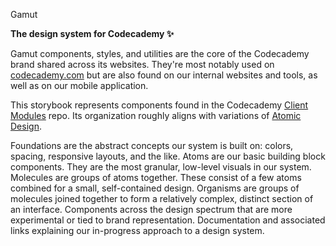

<Meta title="Gamut" />

<AboutHeading>Gamut</AboutHeading>

<strong>
  The design system for Codecademy
  <span aria-label="sparkles" role="img">
    ✨
  </span>
</strong>

Gamut components, styles, and utilities are the core of the Codecademy brand shared across its websites.
They're most notably used on <a href="https://codecademy.com">codecademy.com</a> but are also found on our internal websites and tools, as well as on our mobile application.

This storybook represents components found in the Codecademy [Client Modules](https://github.com/Codecademy/client-modules) repo.
Its organization roughly aligns with variations of <a href="https://bradfrost.com/blog/post/atomic-web-design/">Atomic Design</a>.

<LayoutGrid columnGap="lg" rowGap="lg">
  <AboutCell
    emoji="☀️"
    examples={[
      {
        name: 'Colors',
        kind: 'Foundations',
      },
      {
        name: 'Layouts',
        kind: 'Foundations',
      },
    ]}
    kind="Foundations"
  >
    Foundations are the abstract concepts our system is built on: colors,
    spacing, responsive layouts, and the like.
  </AboutCell>
  <AboutCell
    emoji="⚛️"
    examples={[
      {
        name: 'Button',
        kind: 'Atoms',
      },
      {
        name: 'Toggle',
        kind: 'Atoms',
      },
    ]}
    kind="Atoms"
  >
    Atoms are our basic building block components. They are the most granular,
    low-level visuals in our system.
  </AboutCell>
  <AboutCell
    emoji="🧬"
    examples={[
      {
        name: 'Alert',
        kind: 'Molecules',
      },
      {
        name: 'NotificationList',
        kind: 'Molecules',
      },
    ]}
    kind="Molecules"
  >
    Molecules are groups of atoms together. These consist of a few atoms
    combined for a small, self-contained design.
  </AboutCell>
  <AboutCell
    emoji="🦠"
    examples={[
      {
        name: 'GridForm',
        kind: 'Organisms',
      },
    ]}
    kind="Organisms"
  >
    Organisms are groups of molecules joined together to form a relatively
    complex, distinct section of an interface.
  </AboutCell>
  <AboutCell
    emoji="⚗️"
    examples={[
      {
        name: 'About',
        kind: 'Brand',
        text: 'Brand',
      },
      {
        name: 'About',
        kind: 'Experimental',
        text: 'Experimental',
      },
    ]}
    category="Labs"
    label="See"
  >
    Components across the design spectrum that are more experimental or tied to
    brand representation.
  </AboutCell>
  <AboutCell
    emoji="🧠"
    examples={[
      {
        name: 'Contributing',
        kind: 'Meta',
      },
      {
        name: 'FAQs',
        kind: 'Meta',
      },
      {
        name: 'Stories',
        kind: 'Meta',
      },
    ]}
    kind="Meta"
  >
    Documentation and associated links explaining our in-progress approach to a
    design system.
  </AboutCell>
</LayoutGrid>
